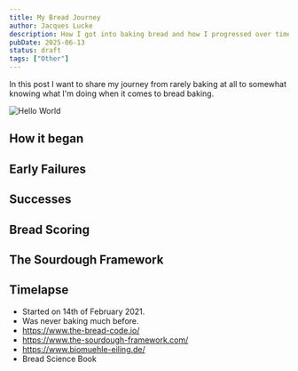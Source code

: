 ```yaml
---
title: My Bread Journey
author: Jacques Lucke
description: How I got into baking bread and how I progressed over time.
pubDate: 2025-06-13
status: draft
tags: ["Other"]
---
```



In this post I want to share my journey from rarely baking at all to somewhat knowing what I'm doing when it comes to bread baking.

![Hello World](/src/images/bread/images/good_bread_11.jpg)

## How it began

## Early Failures

## Successes

## Bread Scoring

## The Sourdough Framework

## Timelapse

<BlogVideo src="/src/images/bread/videos/yeast_timelapse.mp4" />

- Started on 14th of February 2021.
- Was never baking much before.
- https://www.the-bread-code.io/
- https://www.the-sourdough-framework.com/
- https://www.biomuehle-eiling.de/
- Bread Science Book
